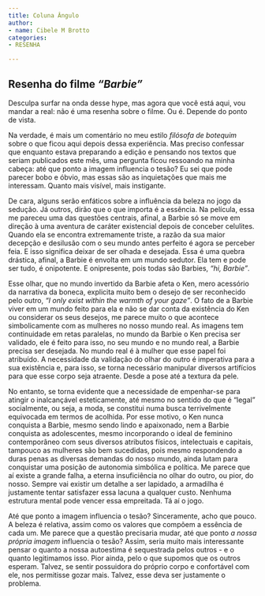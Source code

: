 ```yaml
---
title: Coluna Ângulo
author:
- name: Cibele M Brotto
categories:
- RESENHA

---
```


## Resenha do filme *"Barbie"*

Desculpa surfar na onda desse hype, mas agora que você está aqui, vou mandar a real: não é uma resenha sobre o filme. Ou é. Depende do ponto de vista.

Na verdade, é mais um comentário no meu estilo *filósofa de botequim* sobre o que ficou aqui depois dessa experiência. Mas preciso confessar que enquanto estava preparando a edição e pensando nos textos que seriam publicados este mês, uma pergunta ficou ressoando na minha cabeça: até que ponto a imagem influencia o tesão? Eu sei que pode parecer bobo e óbvio, mas essas são as inquietações que mais me interessam. Quanto mais visível, mais instigante. 

De cara, alguns serão enfáticos sobre a influência da beleza no jogo da sedução. Já outros, dirão que o que importa é a essência. Na película, essa me pareceu uma das questões centrais, afinal, a Barbie só se move em direção à uma aventura de caráter existencial depois de conceber celulites. Quando ela se encontra extremamente triste, a razão da sua maior decepção e desilusão com o seu mundo antes perfeito é agora se perceber feia. E isso significa deixar de ser olhada e desejada. Essa é uma quebra drástica, afinal, a Barbie é envolta em um mundo sedutor. Ela tem e pode ser tudo, é onipotente. E onipresente, pois todas são Barbies, *"hi, Barbie"*.

Esse olhar, que no mundo invertido da Barbie afeta o Ken, mero acessório da narrativa da boneca, explicita muito bem o desejo de ser reconhecido pelo outro, *“I only exist within the warmth of your gaze”*. O fato de a Barbie viver em um mundo feito para ela e não se dar conta da existência do Ken ou considerar os seus desejos, me parece muito o que acontece simbolicamente com as mulheres no nosso mundo real. As imagens tem continuidade em retas paralelas, no mundo da Barbie o Ken precisa ser validado, ele é feito para isso, no seu mundo e no mundo real, a Barbie precisa ser desejada. No mundo real é à mulher que esse papel foi atribuído. A necessidade da validação do olhar do outro é imperativa para a sua existência e, para isso, se torna necessário manipular diversos artifícios para que esse corpo seja atraente. Desde a pose até a textura da pele. 

No entanto, se torna evidente que a necessidade de empenhar-se para atingir o inalcançável esteticamente, até mesmo no sentido do que é "legal" socialmente, ou seja, a moda, se constitui numa busca terrivelmente equivocada em termos de acolhida. Por esse motivo, o Ken nunca conquista a Barbie, mesmo sendo lindo e apaixonado, nem a Barbie conquista as adolescentes, mesmo incorporando o ideal de feminino contemporâneo com seus diversos atributos físicos, intelectuais e capitais, tampouco as mulheres são bem sucedidas, pois mesmo respondendo a duras penas as diversas demandas do nosso mundo, ainda lutam para conquistar uma posição de autonomia simbólica e política. Me parece que aí existe a grande falha, a eterna insuficiência no olhar do outro, ou pior, do nosso. Sempre vai existir um detalhe a ser lapidado, a armadilha é justamente tentar satisfazer essa lacuna a qualquer custo. Nenhuma estrutura mental pode vencer essa empreitada. Tá aí o jogo.

Até que ponto a imagem influencia o tesão? Sinceramente, acho que pouco. A beleza é relativa, assim como os valores que compõem a essência de cada um. Me parece que a questão precisaria mudar, até que ponto *a nossa própria imagem* influencia o tesão? Assim, seria muito mais interessante pensar o quanto a nossa autoestima é sequestrada pelos outros - e o quanto legitimamos isso. Pior ainda, pelo o que supomos que os outros esperam. Talvez, se sentir possuidora do próprio corpo e confortável com ele, nos permitisse gozar mais. Talvez, esse deva ser justamente o problema.
